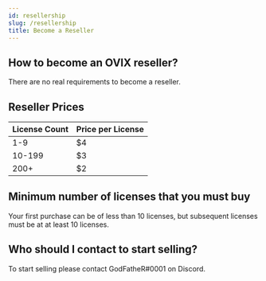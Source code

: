 ```yaml
---
id: resellership
slug: /resellership
title: Become a Reseller
---
```


## How to become an OVIX reseller?

There are no real requirements to become a reseller.

## Reseller Prices

| License Count | Price per License |
| ------------- | ----------------- |
| 1-9           | $4                |
| 10-199        | $3                |
| 200+          | $2                |

## Minimum number of licenses that you must buy

Your first purchase can be of less than 10 licenses, but subsequent licenses must be at at least 10 licenses.

## Who should I contact to start selling?

To start selling please contact GodFatheR#0001 on Discord.
